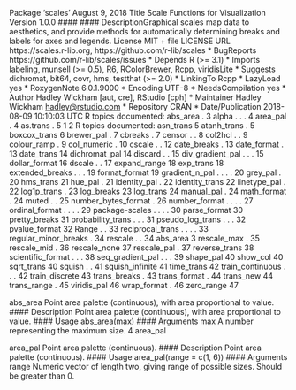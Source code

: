 Package ‘scales’
August 9, 2018
Title Scale Functions for Visualization
Version 1.0.0
#### #### DescriptionGraphical scales map data to aesthetics, and provide
methods for automatically determining breaks and labels
for axes and legends.
License MIT + file LICENSE
URL https://scales.r-lib.org, https://github.com/r-lib/scales
* BugReports https://github.com/r-lib/scales/issues
* Depends R (>= 3.1)
* Imports labeling, munsell (>= 0.5), R6, RColorBrewer, Rcpp, viridisLite
* Suggests dichromat, bit64, covr, hms, testthat (>= 2.0)
* LinkingTo Rcpp
* LazyLoad yes
* RoxygenNote 6.0.1.9000
* Encoding UTF-8
* NeedsCompilation yes
* Author Hadley Wickham [aut, cre], RStudio [cph]
* Maintainer Hadley Wickham <hadley@rstudio.com>
* Repository CRAN
* Date/Publication 2018-08-09 10:10:03 UTC
R topics documented:
abs_area       . 3
alpha       . . . 4
area_pal       . 4
as.trans       . 5
1
2 R topics documented:
asn_trans       5
atanh_trans       . 5
boxcox_trans       6
brewer_pal       . 7
cbreaks       . 7
censor       . . 8
col2hcl       . . 9
colour_ramp       . 9
col_numeric       . 10
cscale       . . 12
date_breaks       . 13
date_format       . 13
date_trans       14
dichromat_pal       14
discard       . . 15
div_gradient_pal      . . . 15
dollar_format       16
dscale       . . 17
expand_range       18
exp_trans       18
extended_breaks      . . . 19
format_format       19
gradient_n_pal      . . . . 20
grey_pal       . 20
hms_trans       21
hue_pal       . 21
identity_pal       . 22
identity_trans       22
linetype_pal       . 22
log1p_trans       . 23
log_breaks       23
log_trans       24
manual_pal       . 24
math_format       . 24
muted       . . 25
number_bytes_format      . 26
number_format      . . . . 27
ordinal_format      . . . . 29
package-scales      . . . . 30
parse_format       30
pretty_breaks       31
probability_trans      . . . 31
pseudo_log_trans      . . . 32
pvalue_format       32
Range       . . 33
reciprocal_trans      . . . . 33
regular_minor_breaks      . 34
rescale       . . 34
abs_area 3
rescale_max       . 35
rescale_mid       . 36
rescale_none       37
rescale_pal       . 37
reverse_trans       38
scientific_format      . . . 38
seq_gradient_pal      . . . 39
shape_pal       40
show_col       40
sqrt_trans       40
squish       . . 41
squish_infinite       41
time_trans       42
train_continuous      . . . 42
train_discrete       43
trans_breaks       . 43
trans_format       . 44
trans_new       44
trans_range       . 45
viridis_pal       46
wrap_format       . 46
zero_range       47

abs_area Point area palette (continuous), with area proportional to value.
#### Description
Point area palette (continuous), with area proportional to value.
#### Usage
abs_area(max)
#### Arguments
max A number representing the maximum size.
4 area_pal


area_pal Point area palette (continuous).
#### Description
Point area palette (continuous).
#### Usage
area_pal(range = c(1, 6))
#### Arguments
range Numeric vector of length two, giving range of possible sizes. Should be greater
than 0.
